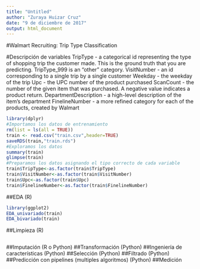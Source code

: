 ---
title: "Untitled"
author: "Zuraya Huizar Cruz"
date: "9 de diciembre de 2017"
output: html_document
---

#Walmart Recruiting: Trip Type Classification

#Descripción de variables
TripType - a categorical id representing the type of shopping trip the customer made. This is the ground truth that you are predicting. TripType_999 is an "other" category.
VisitNumber - an id corresponding to a single trip by a single customer
Weekday - the weekday of the trip
Upc - the UPC number of the product purchased
ScanCount - the number of the given item that was purchased. A negative value indicates a product return.
DepartmentDescription - a high-level description of the item's department
FinelineNumber - a more refined category for each of the products, created by Walmart



```{r}
library(dplyr)
#Importamos los datos de entrenamiento
rm(list = ls(all = TRUE))
train <- read.csv("train.csv",header=TRUE)
saveRDS(train,"train.rds")
#Exploramos los datos
summary(train)
glimpse(train)
#Preparamos los datos asignando el tipo correcto de cada variable
train$TripType<-as.factor(train$TripType)
train$VisitNumber<-as.factor(train$VisitNumber)
train$Upc<-as.factor(train$Upc)
train$FinelineNumber<-as.factor(train$FinelineNumber)
```


##EDA (R)
```{r}
library(ggplot2)
EDA_univariado(train)
EDA_bivariado(train)
```

##Limpieza (R)
```{r}

```
##Imputación (R o Python)
##Transformación (Python)
##Ingeniería de características (Python)
##Selección (Python)
##Filtrado (Python)
##Predicción con pipelines (multiples algoritmos) (Python) 
##Medición